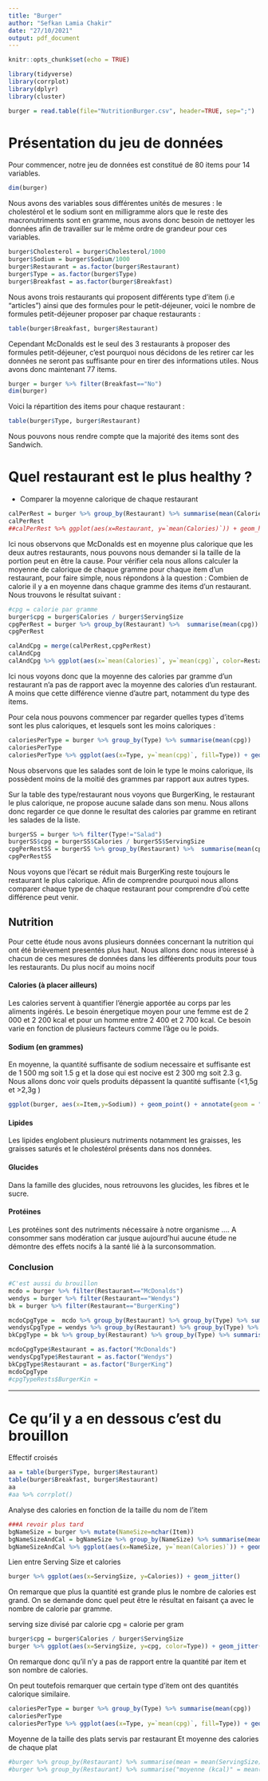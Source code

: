 ```yaml
---
title: "Burger"
author: "Sefkan Lamia Chakir"
date: "27/10/2021"
output: pdf_document
---
```


```r
knitr::opts_chunk$set(echo = TRUE)
```

```r
library(tidyverse)
library(corrplot)
library(dplyr)
library(cluster)
```


```r
burger = read.table(file="NutritionBurger.csv", header=TRUE, sep=";")
```

# Présentation du jeu de données

Pour commencer, notre jeu de données est constitué de 80 items pour 14 variables.
```r
dim(burger)
```

Nous avons des variables sous différentes unités de mesures : le cholestérol et le sodium sont en milligramme alors que le reste des macronutriments sont en gramme, nous avons donc besoin de nettoyer les données afin de travailler sur le même ordre de grandeur pour ces variables.
```r
burger$Cholesterol = burger$Cholesterol/1000
burger$Sodium = burger$Sodium/1000
burger$Restaurant = as.factor(burger$Restaurant)
burger$Type = as.factor(burger$Type)
burger$Breakfast = as.factor(burger$Breakfast)
```

Nous avons trois restaurants qui proposent différents type d'item (i.e "articles") ainsi que des formules pour le petit-déjeuner, voici le nombre de formules petit-déjeuner proposer par chaque restaurants :
```r
table(burger$Breakfast, burger$Restaurant)
```
Cependant McDonalds est le seul des 3 restaurants à proposer des formules petit-déjeuner, c'est pourquoi nous décidons de les retirer car les données ne seront pas suffisante pour en tirer des informations utiles. Nous avons donc maintenant 77 items.
```r
burger = burger %>% filter(Breakfast=="No")
dim(burger)
```

Voici la répartition des items pour chaque restaurant :
```r
table(burger$Type, burger$Restaurant)
```
Nous pouvons nous rendre compte que la majorité des items sont des Sandwich.


# Quel restaurant est le plus healthy ?
* Comparer la moyenne calorique de chaque restaurant

```r
calPerRest = burger %>% group_by(Restaurant) %>% summarise(mean(Calories))
calPerRest
##calPerRest %>% ggplot(aes(x=Restaurant, y=`mean(Calories)`)) + geom_histogram(stat="identity")
```
Ici nous observons que McDonalds est en moyenne plus calorique que les deux autres restaurants, nous pouvons nous demander si la taille de la portion peut en être la cause. Pour vérifier cela nous allons calculer la moyenne de calorique de chaque gramme pour chaque item d'un restaurant, pour faire simple, nous répondons à la question : Combien de calorie il y a en moyenne dans chaque gramme des items d'un restaurant. Nous trouvons le résultat suivant :
```r
#cpg = calorie par gramme
burger$cpg = burger$Calories / burger$ServingSize
cpgPerRest = burger %>% group_by(Restaurant) %>%  summarise(mean(cpg))
cpgPerRest
```
```r
calAndCpg = merge(calPerRest,cpgPerRest)
calAndCpg
calAndCpg %>% ggplot(aes(x=`mean(Calories)`, y=`mean(cpg)`, color=Restaurant)) + geom_point()
```
Ici nous voyons donc que la moyenne des calories par gramme d'un restaurant n'a pas de rapport avec la moyenne des calories d'un restaurant. A moins que cette différence vienne d'autre part, notamment du type des items.

Pour cela nous pouvons commencer par regarder quelles types d'items sont les plus caloriques, et lesquels sont les moins caloriques :

```r
caloriesPerType = burger %>% group_by(Type) %>% summarise(mean(cpg))
caloriesPerType
caloriesPerType %>% ggplot(aes(x=Type, y=`mean(cpg)`, fill=Type)) + geom_histogram(stat="identity")
```
Nous observons que les salades sont de loin le type le moins calorique, ils possèdent moins de la moitié des grammes par rapport aux autres types.

Sur la table des type/restaurant nous voyons que BurgerKing, le restaurant le plus calorique, ne propose aucune salade dans son menu. Nous allons donc regarder ce que donne le resultat des calories par gramme en retirant les salades de la liste.

```r
burgerSS = burger %>% filter(Type!="Salad")
burgerSS$cpg = burgerSS$Calories / burgerSS$ServingSize
cpgPerRestSS = burgerSS %>% group_by(Restaurant) %>%  summarise(mean(cpg))
cpgPerRestSS
```
Nous voyons que l'écart se réduit mais BurgerKing reste toujours le restaurant le plus calorique. Afin de comprendre pourquoi nous allons comparer chaque type de chaque restaurant pour comprendre d'où cette différence peut venir.



## Nutrition

Pour cette étude nous avons plusieurs données concernant la nutrition qui ont été brièvement presentés plus haut.
Nous allons donc nous interessé à chacun de ces mesures de données dans les difféerents produits pour tous les restaurants.
Du plus nocif au moins nocif

#### Calories (à placer ailleurs)
Les calories servent à quantifier l'énergie apportée au corps par les aliments ingérés.
Le besoin énergetique moyen pour une femme est de 2 000 et 2 200 kcal et pour un homme entre 2 400 et 2 700 kcal. Ce besoin varie en fonction de plusieurs facteurs comme l'âge ou le poids. 

#### Sodium (en grammes)

En moyenne, la quantité suffisante de sodium necessaire et suffisante est de 1 500 mg soit 1.5 g et la dose qui est nocive est 2 300 mg soit 2.3 g. Nous allons donc voir quels produits dépassent la quantité suffisante (<1,5g et >2,3g )

```r
ggplot(burger, aes(x=Item,y=Sodium)) + geom_point() + annotate(geom = "rect",xmin = -Inf,xmax = Inf,ymin = 1.5,ymax = 2.3,alpha= 0.2 ,fill="red")
```


#### Lipides

Les lipides englobent plusieurs nutriments notamment les graisses, les graisses saturés et le cholestérol présents dans nos données.



#### Glucides

Dans la famille des glucides, nous retrouvons les glucides, les fibres et le sucre.

#### Protéines

Les protéines sont des nutriments nécessaire à notre organisme ....
A consommer sans modération car jusque aujourd'hui aucune étude ne démontre des effets nocifs à la santé lié à la surconsommation.

### Conclusion

```r
#C'est aussi du brouillon
mcdo = burger %>% filter(Restaurant=="McDonalds")
wendys = burger %>% filter(Restaurant=="Wendys")
bk = burger %>% filter(Restaurant=="BurgerKing")

mcdoCpgType =  mcdo %>% group_by(Restaurant) %>% group_by(Type) %>% summarise(mean(cpg))
wendysCpgType = wendys %>% group_by(Restaurant) %>% group_by(Type) %>% summarise(mean(cpg))
bkCpgType = bk %>% group_by(Restaurant) %>% group_by(Type) %>% summarise(mean(cpg))

mcdoCpgType$Restaurant = as.factor("McDonalds")
wendysCpgType$Restaurant = as.factor("Wendys")
bkCpgType$Restaurant = as.factor("BurgerKing")
mcdoCpgType
#cpgTypeRests$BurgerKin = 
```


---

# Ce qu'il y a en dessous c'est du brouillon




















Effectif croisés
```r
aa = table(burger$Type, burger$Restaurant)
table(burger$Breakfast, burger$Restaurant)
aa
#aa %>% corrplot()
```



Analyse des calories en fonction de la taille du nom de l'item
```r
###A revoir plus tard
bgNameSize = burger %>% mutate(NameSize=nchar(Item))
bgNameSizeAndCal = bgNameSize %>% group_by(NameSize) %>% summarise(mean(Calories)) %>% arrange(`mean(Calories)`)
bgNameSizeAndCal %>% ggplot(aes(x=NameSize, y=`mean(Calories)`)) + geom_jitter()
```

Lien entre Serving Size et calories
```r
burger %>% ggplot(aes(x=ServingSize, y=Calories)) + geom_jitter()
```
On remarque que plus la quantité est grande plus le nombre de calories est grand.
On se demande donc quel peut être le résultat en faisant ça avec le nombre de calorie par gramme.

serving size divisé par calorie
cpg = calorie per gram

```r
burger$cpg = burger$Calories / burger$ServingSize
burger %>% ggplot(aes(x=ServingSize, y=cpg, color=Type)) + geom_jitter()
```
On remarque donc qu'il n'y a pas de rapport entre la quantité par item et son nombre de calories.

On peut toutefois remarquer que certain type d'item ont des quantités calorique similaire.

```r
caloriesPerType = burger %>% group_by(Type) %>% summarise(mean(cpg))
caloriesPerType
caloriesPerType %>% ggplot(aes(x=Type, y=`mean(cpg)`, fill=Type)) + geom_histogram(stat="identity")
```


Moyenne de la taille des plats servis par restaurant
Et moyenne des calories de chaque plat
```r
#burger %>% group_by(Restaurant) %>% summarise(mean = mean(ServingSize), n = n())
#burger %>% group_by(Restaurant) %>% summarise("moyenne (kcal)" = mean(Calories), n = n())
```




